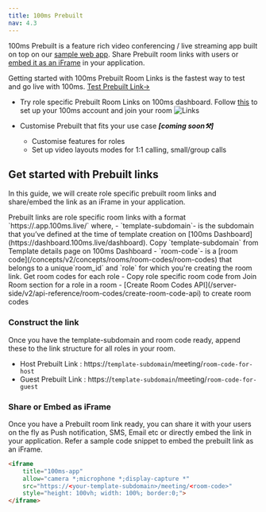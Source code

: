 ```yaml
---
title: 100ms Prebuilt
nav: 4.3
---
```


100ms Prebuilt is a feature rich video conferencing / live streaming app built on top on our [sample web app](https://github.com/100mslive/100ms-web/). Share Prebuilt room links with users or [embed it as an iFrame](/get-started/v2/get-started/prebuilt/prebuilt#share-or-embed-as-iframe) in your application.

Getting started with 100ms Prebuilt Room Links is the fastest way to test and go live with 100ms. [Test Prebuilt Link→](https://examples-videoconferencing.app.100ms.live/meeting/tmz-qdi-cyp)


<FlexContainer>
<Callout icon="link" title="Prebuilt Basics">

- Try role specific Prebuilt Room Links on 100ms dashboard. Follow [this](/get-started/v2/get-started/concepts/basics#what-are-the-steps-to-build-a-live-app-with-100ms) to set up your 100ms account and join your room
![Links](/docs/v2/JoinRoomModal.png)


- Customise Prebuilt that fits your use case ***[coming soon⚒️]***
    - Customise features for roles
    - Set up video layouts modes for 1:1 calling, small/group calls
    
</Callout>
</FlexContainer>

## Get started with Prebuilt links

In this guide, we will create role specific prebuilt room links and share/embed the link as an iFrame in your application.

<FlexContainer>
<Callout icon="link" title="Prebuilt Link Structure">
Prebuilt links are role specific room links with a format `https://<template-subdomain>.app.100ms.live/<room-code>` where,
    - `template-subdomain`- is the subdomain that you’ve defined at the time of template creation on [100ms Dashboard](https://dashboard.100ms.live/dashboard). Copy `template-subdomain` from Template details page on 100ms Dashboard
    - `room-code`- is a [room code](/concepts/v2/concepts/rooms/room-codes/room-codes) that belongs to a unique`room_id` and `role` for which you're creating the room link. Get room codes for each role 
            - Copy role specific room code from Join Room section for a role in a room
            - [Create Room Codes API](/server-side/v2/api-reference/room-codes/create-room-code-api) to create room codes
</Callout>
</FlexContainer>


### Construct the link

Once you have the template-subdomain and room code ready, append these to the link structure for all roles in your room.

- Host Prebuilt Link : https://`template-subdomain`/meeting/`room-code-for-host`
- Guest Prebuilt Link : https://`template-subdomain`/meeting/`room-code-for-guest`


### Share or Embed as iFrame

Once you have a Prebuilt room link ready, you can share it with your users on the fly as Push notification, SMS, Email etc or directly embed the link in your application. Refer a sample code snippet to embed the prebuilt link as an iFrame.


```html
<iframe
    title="100ms-app"
    allow="camera *;microphone *;display-capture *"
    src="https://<your-template-subdomain>/meeting/<room-code>"
    style="height: 100vh; width: 100%; border:0;">
</iframe>
```